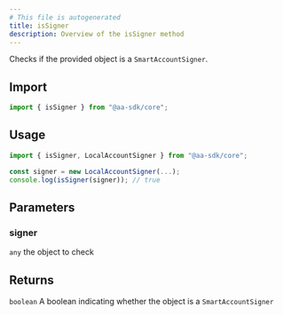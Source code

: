 ```yaml
---
# This file is autogenerated
title: isSigner
description: Overview of the isSigner method
---
```



Checks if the provided object is a `SmartAccountSigner`.

## Import

```ts
import { isSigner } from "@aa-sdk/core";
```

## Usage

```ts
import { isSigner, LocalAccountSigner } from "@aa-sdk/core";

const signer = new LocalAccountSigner(...);
console.log(isSigner(signer)); // true
```

## Parameters

### signer

`any`
the object to check

## Returns

`boolean`
A boolean indicating whether the object is a `SmartAccountSigner`
